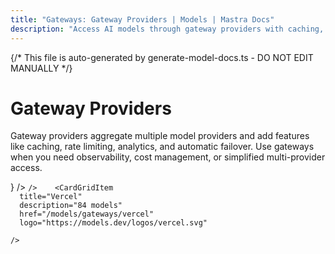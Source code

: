 ```yaml
---
title: "Gateways: Gateway Providers | Models | Mastra Docs"
description: "Access AI models through gateway providers with caching, rate limiting, and analytics."
---
```


{/* This file is auto-generated by generate-model-docs.ts - DO NOT EDIT MANUALLY */}


# Gateway Providers

Gateway providers aggregate multiple model providers and add features like caching, rate limiting, analytics, and automatic failover. Use gateways when you need observability, cost management, or simplified multi-provider access.

<CardGrid>
    <CardGridItem
      title="Netlify"
      description="34 models"
      href="/models/gateways/netlify"
      logo={<NetlifyLogo />}
    />    <CardGridItem
      title="OpenRouter"
      description="116 models"
      href="/models/gateways/openrouter"
      logo="https://models.dev/logos/openrouter.svg"
      
    />    <CardGridItem
      title="Vercel"
      description="84 models"
      href="/models/gateways/vercel"
      logo="https://models.dev/logos/vercel.svg"
      
    />
</CardGrid>
